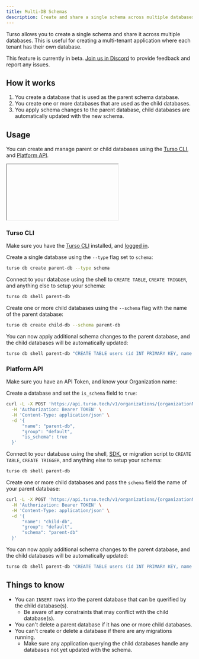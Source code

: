 ```yaml
---
title: Multi-DB Schemas
description: Create and share a single schema across multiple databases.
---
```


Turso allows you to create a single schema and share it across multiple databases. This is useful for creating a multi-tenant application where each tenant has their own database.

<Warning>

This feature is currently in beta. [Join us in Discord](https://discord.gg/turso) to provide feedback and report any issues.

</Warning>

## How it works

1. You create a database that is used as the parent schema database.
2. You create one or more databases that are used as the child databases.
3. You apply schema changes to the parent database, child databases are automatically updated with the new schema.

## Usage

You can create and manage parent or child databases using the [Turso CLI](/cli/db/create), and [Platform API](/api-reference/databases/create).

<iframe
  
  src="https://www.youtube.com/watch?v=Slacu1aGm8A"
  title="Multi database schema changes"
  frameBorder="0"
  allow="accelerometer; autoplay; clipboard-write; encrypted-media; gyroscope; picture-in-picture"
  allowFullScreen
    className="w-full aspect-video"

> </iframe>

### Turso CLI

Make sure you have the [Turso CLI](/cli/installation) installed, and [logged in](/cli/auth/login).

<Steps>

<Step title="Create Parent Database">

Create a single database using the `--type` flag set to `schema`:

```bash
turso db create parent-db --type schema
```

</Step>

<Step title="Create Schema">

Connect to your database using the shell to `CREATE TABLE`, `CREATE TRIGGER`, and anything else to setup your schema:

```bash
turso db shell parent-db
```

</Step>

<Step title="Create Child Database(s)">

Create one or more child databases using the `--schema` flag with the name of the parent database:

```bash
turso db create child-db --schema parent-db
```

</Step>

<Step title="Apply Additional Schema Changes">

You can now apply additional schema changes to the parent database, and the child databases will be automatically updated:

```bash
turso db shell parent-db "CREATE TABLE users (id INT PRIMARY KEY, name TEXT);"
```

</Step>

</Steps>

### Platform API

Make sure you have an API Token, and know your Organization name:

<Steps>

<Step title="Create Parent Database">

Create a database and set the `is_schema` field to `true`:

```bash
curl -L -X POST 'https://api.turso.tech/v1/organizations/{organizationName}/databases' \
  -H 'Authorization: Bearer TOKEN' \
  -H 'Content-Type: application/json' \
  -d '{
      "name": "parent-db",
      "group": "default",
      "is_schema": true
  }'
```

</Step>

<Step title="Create Schema">

Connect to your database using the shell, [SDK](/sdk), or migration script to `CREATE TABLE`, `CREATE TRIGGER`, and anything else to setup your schema:

```bash Turso CLI
turso db shell parent-db
```

</Step>

<Step title="Create Child Database(s)">

Create one or more child databases and pass the `schema` field the name of your parent database:

```bash
curl -L -X POST 'https://api.turso.tech/v1/organizations/{organizationName}/databases' \
  -H 'Authorization: Bearer TOKEN' \
  -H 'Content-Type: application/json' \
  -d '{
      "name": "child-db",
      "group": "default",
      "schema": "parent-db"
  }'
```

</Step>

<Step title="Apply Additional Schema Changes">

You can now apply additional schema changes to the parent database, and the child databases will be automatically updated:

```bash
turso db shell parent-db "CREATE TABLE users (id INT PRIMARY KEY, name TEXT);"
```

</Step>

</Steps>

## Things to know

- You can `INSERT` rows into the parent database that can be querified by the child database(s).
  - Be aware of any constraints that may conflict with the child database(s).
- You can't delete a parent database if it has one or more child databases.
- You can't create or delete a database if there are any migrations running.
  - Make sure any application querying the child databases handle any databases not yet updated with the schema.

